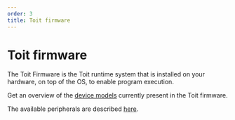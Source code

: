 ```yaml
---
order: 3
title: Toit firmware
---
```


# Toit firmware

The Toit Firmware is the Toit runtime system that is installed on your hardware, on top of the OS, to enable program execution.

Get an overview of the [device models](models) currently present in the Toit firmware. 

The available peripherals are described [here](peripherals/gpio).